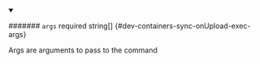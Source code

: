 
<details className="config-field" data-expandable="false" open>
<summary>

####### `args` <span className="config-field-required" data-required="false">required</span> <span className="config-field-type">string[]</span> <span className="config-field-default"></span> <span className="config-field-enum"></span> {#dev-containers-sync-onUpload-exec-args}

Args are arguments to pass to the command

</summary>



</details>
